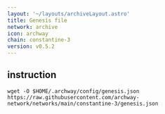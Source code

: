 ```yaml
---
layout: '~/layouts/archiveLayout.astro'
title: Genesis file
network: archive
icon: archway
chain: constantine-3
version: v0.5.2
---
```

## instruction

```
wget -O $HOME/.archway/config/genesis.json https://raw.githubusercontent.com/archway-network/networks/main/constantine-3/genesis.json
```
